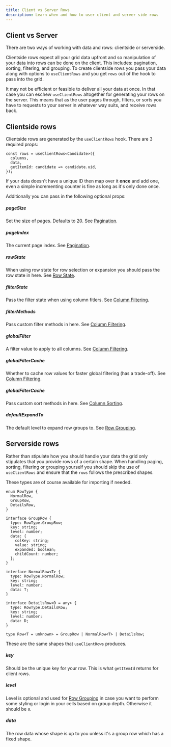 ```yaml
---
title: Client vs Server Rows
description: Learn when and how to user client and server side rows
---
```


## Client vs Server

There are two ways of working with data and rows: clientside or serverside.

Clientside rows expect all your grid data upfront and so manipulation of your data into rows can be done on the client. This includes: pagination, sorting, filtering, and grouping. To create clientside rows you pass your data along with options to `useClientRows` and you get `rows` out of the hook to pass into the grid.

It may not be efficient or feasible to deliver all your data at once. In that case you can eschew `useClientRows` altogether for generating your rows on the server. This means that as the user pages through, filters, or sorts you have to requests to your server in whatever way suits, and receive rows back.

## Clientside rows

Clientside rows are generated by the `useClientRows` hook. There are 3 required props:

```ts:title=Required+useClientRows+props
const rows = useClientRows<Candidate>({
  columns,
  data,
  getItemId: candidate => candidate.uid,
});
```

If your data doesn't have a unique ID then map over it **once** and add one, even a simple incrementing counter is fine as long as it's only done once.

Additionally you can pass in the following optional props:

##### pageSize

Set the size of pages. Defaults to 20. See [Pagination](rows/pagination).

##### pageIndex

The current page index. See [Pagination](rows/pagination).

##### rowState

When using row state for row selection or expansion you should pass the row state in here. See [Row State](rows/row-state).

##### filterState

Pass the filter state when using column fitlers. See [Column Filtering](columns/column-filtering).

##### filterMethods

Pass custom filter methods in here. See [Column Filtering](columns/column-filtering).

##### globalFilter

A filter value to apply to all columns. See [Column Filtering](columns/column-filtering).

##### globalFilterCache

Whether to cache row values for faster global filtering (has a trade-off). See [Column Filtering](columns/column-filtering).

##### globalFilterCache

Pass custom sort methods in here. See [Column Sorting](columns/column-sorting).

##### defaultExpandTo

The default level to expand row groups to. See [Row Grouping](rows/row-grouping).

## Serverside rows

Rather than stipulate how you should handle your data the grid only stipulates that you provide rows of a certain shape. When handling paging, sorting, filtering or grouping yourself you should skip the use of `useClientRows` and ensure that the `rows` follows the prescribed shapes.

These types are of course available for importing if needed.

```ts:title=Row+shapes
enum RowType {
  NormalRow,
  GroupRow,
  DetailsRow,
}

interface GroupRow {
  type: RowType.GroupRow;
  key: string;
  level: number;
  data: {
    colKey: string;
    value: string;
    expanded: boolean;
    childCount: number;
  };
}

interface NormalRow<T> {
  type: RowType.NormalRow;
  key: string;
  level: number;
  data: T;
}

interface DetailsRow<D = any> {
  type: RowType.DetailsRow;
  key: string;
  level: number;
  data: D;
}

type Row<T = unknown> = GroupRow | NormalRow<T> | DetailsRow;
```

These are the same shapes that `useClientRows` produces.

##### key

Should be the unique key for your row. This is what `getItemId` returns for client rows.

##### level

Level is optional and used for [Row Grouping](rows/row-grouping) in case you want to perform some styling or login in your cells based on group depth. Otherwise it should be `0`.

##### data

The row data whose shape is up to you unless it's a group row which has a fixed shape.
